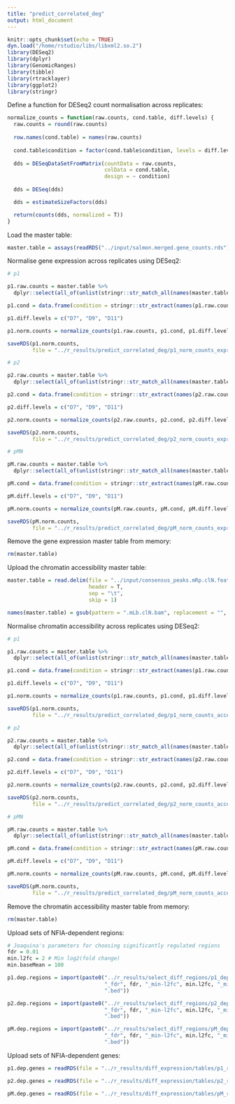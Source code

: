 ```yaml
---
title: "predict_correlated_deg"
output: html_document
---
```


```r
knitr::opts_chunk$set(echo = TRUE)
dyn.load("/home/rstudio/libs/libxml2.so.2")
library(DESeq2)
library(dplyr)
library(GenomicRanges)
library(tibble)
library(rtracklayer)
library(ggplot2)
library(stringr)
```

Define a function for DESeq2 count normalisation across replicates:

```r
normalize_counts = function(raw.counts, cond.table, diff.levels) {
  raw.counts = round(raw.counts)
  
  row.names(cond.table) = names(raw.counts)
  
  cond.table$condition = factor(cond.table$condition, levels = diff.levels)
  
  dds = DESeqDataSetFromMatrix(countData = raw.counts,
                               colData = cond.table,
                               design = ~ condition)
  
  dds = DESeq(dds)

  dds = estimateSizeFactors(dds)

  return(counts(dds, normalized = T))
}
```

Load the master table:

```r
master.table = assays(readRDS("../input/salmon.merged.gene_counts.rds"))$counts
```

Normalise gene expression across replicates using DESeq2:

```r
# p1

p1.raw.counts = master.table %>%
  dplyr::select(all_of(unlist(stringr::str_match_all(names(master.table), "WT_D[179]+_p1.*"))))

p1.cond = data.frame(condition = stringr::str_extract(names(p1.raw.counts), "D(7|9|11)"))

p1.diff.levels = c("D7", "D9", "D11")

p1.norm.counts = normalize_counts(p1.raw.counts, p1.cond, p1.diff.levels)

saveRDS(p1.norm.counts,
        file = "../r_results/predict_correlated_deg/p1_norm_counts_expression.rds")

# p2

p2.raw.counts = master.table %>%
  dplyr::select(all_of(unlist(stringr::str_match_all(names(master.table), "WT_D[179]+_p2.*"))))

p2.cond = data.frame(condition = stringr::str_extract(names(p2.raw.counts), "D(7|9|11)"))

p2.diff.levels = c("D7", "D9", "D11")

p2.norm.counts = normalize_counts(p2.raw.counts, p2.cond, p2.diff.levels)

saveRDS(p2.norm.counts,
        file = "../r_results/predict_correlated_deg/p2_norm_counts_expression.rds")

# pMN

pM.raw.counts = master.table %>%
  dplyr::select(all_of(unlist(stringr::str_match_all(names(master.table), "WT_D[179]+_pM.*"))))

pM.cond = data.frame(condition = stringr::str_extract(names(pM.raw.counts), "D(7|9|11)"))

pM.diff.levels = c("D7", "D9", "D11")

pM.norm.counts = normalize_counts(pM.raw.counts, pM.cond, pM.diff.levels)

saveRDS(pM.norm.counts,
        file = "../r_results/predict_correlated_deg/pM_norm_counts_expression.rds")
```

Remove the gene expression master table from memory:

```r
rm(master.table)
```

Upload the chromatin accessibility master table:

```r
master.table = read.delim(file = "../input/consensus_peaks.mRp.clN.featureCounts.txt",
                          header = T,
                          sep = "\t",
                          skip = 1)

names(master.table) = gsub(pattern = ".mLb.clN.bam", replacement = "", x = names(master.table))
```

Normalise chromatin accessibility across replicates using DESeq2:

```r
# p1

p1.raw.counts = master.table %>%
  dplyr::select(all_of(unlist(stringr::str_match_all(names(master.table), "WT_D[179]+_p1.*"))))

p1.cond = data.frame(condition = stringr::str_extract(names(p1.raw.counts), "D(7|9|11)"))

p1.diff.levels = c("D7", "D9", "D11")

p1.norm.counts = normalize_counts(p1.raw.counts, p1.cond, p1.diff.levels)

saveRDS(p1.norm.counts,
        file = "../r_results/predict_correlated_deg/p1_norm_counts_accessibility.rds")

# p2

p2.raw.counts = master.table %>%
  dplyr::select(all_of(unlist(stringr::str_match_all(names(master.table), "WT_D[179]+_p2.*"))))

p2.cond = data.frame(condition = stringr::str_extract(names(p2.raw.counts), "D(7|9|11)"))

p2.diff.levels = c("D7", "D9", "D11")

p2.norm.counts = normalize_counts(p2.raw.counts, p2.cond, p2.diff.levels)

saveRDS(p2.norm.counts,
        file = "../r_results/predict_correlated_deg/p2_norm_counts_accessibility.rds")

# pMN

pM.raw.counts = master.table %>%
  dplyr::select(all_of(unlist(stringr::str_match_all(names(master.table), "WT_D[179]+_pM.*"))))

pM.cond = data.frame(condition = stringr::str_extract(names(pM.raw.counts), "D(7|9|11)"))

pM.diff.levels = c("D7", "D9", "D11")

pM.norm.counts = normalize_counts(pM.raw.counts, pM.cond, pM.diff.levels)

saveRDS(pM.norm.counts,
        file = "../r_results/predict_correlated_deg/pM_norm_counts_accessibility.rds")
```

Remove the chromatin accessibility master table from memory:

```r
rm(master.table)
```

Upload sets of NFIA-dependent regions:

```r
# Joaquina's parameters for choosing significantly regulated regions
fdr = 0.01
min.l2fc = 2 # Min log2(fold change)
min.baseMean = 100

p1.dep.regions = import(paste0("../r_results/select_diff_regions/p1_dep_ranges", 
                               "_fdr", fdr, "_min-l2fc", min.l2fc, "_min-baseMean", min.baseMean,
                               ".bed"))

p2.dep.regions = import(paste0("../r_results/select_diff_regions/p2_dep_ranges", 
                               "_fdr", fdr, "_min-l2fc", min.l2fc, "_min-baseMean", min.baseMean,
                               ".bed"))

pM.dep.regions = import(paste0("../r_results/select_diff_regions/pM_dep_ranges", 
                               "_fdr", fdr, "_min-l2fc", min.l2fc, "_min-baseMean", min.baseMean,
                               ".bed"))
```

Upload sets of NFIA-dependent genes:

```r
p1.dep.genes = readRDS(file = "../r_results/diff_expression/tables/p1_ref_genes.rds")

p2.dep.genes = readRDS(file = "../r_results/diff_expression/tables/p2_ref_genes.rds")

pM.dep.genes = readRDS(file = "../r_results/diff_expression/tables/pM_ref_genes.rds")
```



